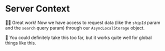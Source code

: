 # Server Context

<EpicVideo url="https://www.epicreact.dev/workshops/react-server-components/server-context/solution" />

👨‍💼 Great work! Now we have access to request data (like the `shipId` param and
the `search` query param) through our `AsyncLocalStorage` object.

🦉 You could definitely take this too far, but it works quite well for global
things like this.
